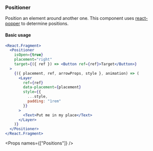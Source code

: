 
<Nav title="Positioner" />
<SEO title="Positioner" />

<Container>
<Article sidebar={[
  { id: 'Positioner', name: 'Positioner' },
  { id: 'Basic usage', name: 'Basic usage' },
  { id: 'Props', name: 'Props'}
]}>

# Positioner

Position an element around another one. This component uses [react-popper](https://github.com/FezVrasta/react-popper) to determine positions.

#### Basic usage

```jsx
<React.Fragment>
  <Positioner
    isOpen={true}
    placement="right"
    target={({ ref }) => <Button ref={ref}>Target</Button>}
  >
    {({ placement, ref, arrowProps, style }, animation) => (
      <Layer
        ref={ref}
        data-placement={placement}
        style={{
          ...style,
          padding: "1rem"
        }}
      >
        <Text>Put me in my place</Text>
      </Layer>
    )}
  </Positioner>
</React.Fragment>
```

<Props names={["Positions"]} />

</Article>
</Container>

